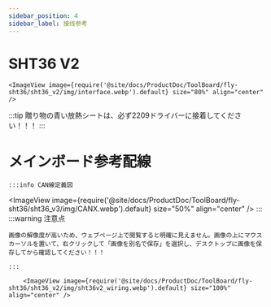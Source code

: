 ```yaml
---
sidebar_position: 4
sidebar_label: 接线参考
---
```


# SHT36 V2


    <ImageView image={require('@site/docs/ProductDoc/ToolBoard/fly-sht36/sht36_v2/img/interface.webp').default} size="80%" align="center" />


:::tip
贈り物の青い放熱シートは、必ず2209ドライバーに接着してください！！！
:::



# メインボード参考配線
    :::info CAN線定義図
<ImageView image={require('@site/docs/ProductDoc/ToolBoard/fly-sht36/sht36_v3/img/CANX.webp').default} size="50%" align="center" />
    :::
    :::warning 注意点

    画像の解像度が高いため、ウェブページ上で閲覧すると明確に見えません。画像の上にマウスカーソルを置いて、右クリックして「画像を別名で保存」を選択し、デスクトップに画像を保存してから確認してください！！！

    :::

        <ImageView image={require('@site/docs/ProductDoc/ToolBoard/fly-sht36/sht36_v2/img/sht36v2_wiring.webp').default} size="100%" align="center" />
